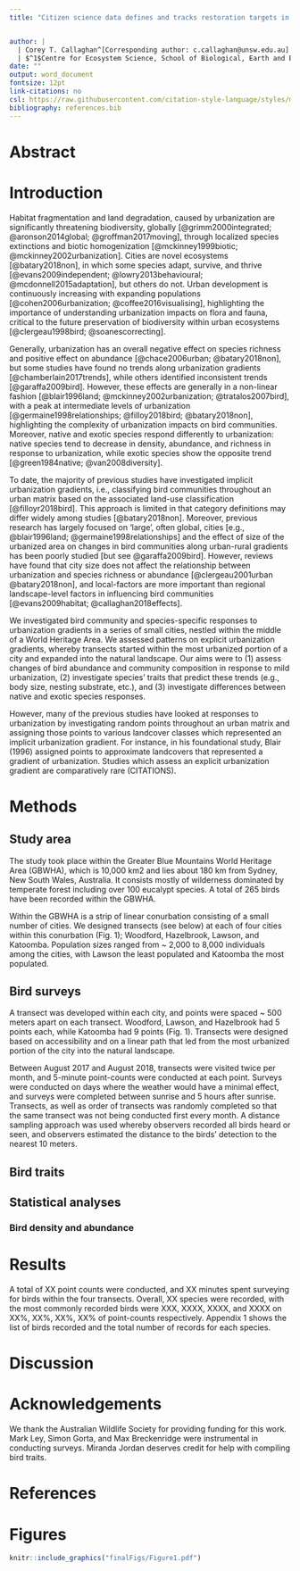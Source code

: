 ```yaml
---
title: "Citizen science data defines and tracks restoration targets in urban areas"


author: |
  | Corey T. Callaghan^[Corresponding author: c.callaghan@unsw.edu.au] $^1$, David J. Eldridge $^1$,  John M. Martin $^1$, $^2$, Richard T. Kingsford $^1$, Richard E. Major $^1$$^,$$^3$,
  | $^1$Centre for Ecosystem Science, School of Biological, Earth and Environmental Sciences, UNSW Sydney, Sydney, NSW, Australia; $^2$Royal Botanic Gardens and Domain Trust, Mrs Macquaries Road, Sydney NSW 2000, Australia; $^3$Australian Museum Research Institute, Sydney, NSW, Australia;
date: ""
output: word_document
fontsize: 12pt
link-citations: no
csl: https://raw.githubusercontent.com/citation-style-language/styles/master/ecography.csl
bibliography: references.bib
---
```


# Abstract

\newpage
# Introduction
Habitat fragmentation and land degradation, caused by urbanization are significantly threatening biodiversity, globally [@grimm2000integrated; @aronson2014global; @groffman2017moving], through localized species extinctions and biotic homogenization [@mckinney1999biotic; @mckinney2002urbanization]. Cities are novel ecosystems [@batary2018non], in which some species adapt, survive, and thrive [@evans2009independent; @lowry2013behavioural; @mcdonnell2015adaptation], but others do not. Urban development is continuously increasing with expanding populations [@cohen2006urbanization; @coffee2016visualising], highlighting the importance of understanding urbanization impacts on flora and fauna, critical to the future preservation of biodiversity within urban ecosystems [@clergeau1998bird; @soanescorrecting].

Generally, urbanization has an overall negative effect on species richness and positive effect on abundance [@chace2006urban; @batary2018non], but some studies have found no trends along urbanization gradients [@chamberlain2017trends], while others identified inconsistent trends [@garaffa2009bird]. However, these effects are generally in a non-linear fashion [@blair1996land; @mckinney2002urbanization; @tratalos2007bird], with a peak at intermediate levels of urbanization [@germaine1998relationships; @filloy2018bird; @batary2018non], highlighting the complexity of urbanization impacts on bird communities. Moreover, native and exotic species respond differently to urbanization: native species tend to decrease in density, abundance, and richness in response to urbanization, while exotic species show the opposite trend [@green1984native; @van2008diversity].

To date, the majority of previous studies have investigated implicit urbanization gradients, i.e., classifying bird communities throughout an urban matrix based on the associated land-use classification [@filloyr2018bird]. This approach is limited in that category definitions may differ widely among studies [@batary2018non]. Moreover, previous research has largely focused on 'large', often global, cities [e.g., @blair1996land; @germaine1998relationships] and the effect of size of the urbanized area on changes in bird communities along urban-rural gradients has been poorly studied [but see @garaffa2009bird]. However, reviews have found that city size does not affect the relationship between urbanization and species richness or abundance [@clergeau2001urban @batary2018non], and local-factors are more important than regional landscape-level factors in influencing bird communities [@evans2009habitat; @callaghan2018effects].

We investigated bird community and species-specific responses to urbanization gradients in a series of small cities, nestled within the middle of a World Heritage Area. We assessed patterns on explicit urbanization gradients, whereby transects started within the most urbanized portion of a city and expanded into the natural landscape. Our aims were to (1) assess changes of bird abundance and community composition in response to mild urbanization, (2) investigate species' traits that predict these trends (e.g., body size, nesting substrate, etc.), and (3) investigate differences between native and exotic species responses.


However, many of the previous studies have looked at responses to urbanization by investigating random points throughout an urban matrix and assigning those points to various landcover classes which represented an implicit urbanization gradient. For instance, in his foundational study, Blair (1996) assigned points to approximate landcovers that represented a gradient of urbanization. Studies which assess an explicit urbanization gradient are comparatively rare (CITATIONS).

# Methods
## Study area
The study took place within the Greater Blue Mountains World Heritage Area (GBWHA), which is 10,000 km2 and lies about 180 km from Sydney, New South Wales, Australia. It consists mostly of wilderness dominated by temperate forest including over 100 eucalypt species. A total of 265 birds have been recorded within the GBWHA.

Within the GBWHA is a strip of linear conurbation consisting of a small number of cities. We designed transects (see below) at each of four cities within this conurbation (Fig. 1); Woodford, Hazelbrook, Lawson, and Katoomba. Population sizes ranged from ~ 2,000 to 8,000 individuals among the cities, with Lawson the least populated and Katoomba the most populated.

## Bird surveys
A transect was developed within each city, and points were spaced ~ 500 meters apart on each transect. Woodford, Lawson, and Hazelbrook had 5 points each, while Katoomba had 9 points (Fig. 1). Transects were designed based on accessibility and on a linear path that led from the most urbanized portion of the city into the natural landscape.

Between August 2017 and August 2018, transects were visited twice per month, and 5-minute point-counts were conducted at each point. Surveys were conducted on days where the weather would have a minimal effect, and surveys were completed between sunrise and 5 hours after sunrise. Transects, as well as order of transects was randomly completed so that the same transect was not being conducted first every month. A distance sampling approach was used whereby observers recorded all birds heard or seen, and observers estimated the distance to the birds' detection to the nearest 10 meters.

## Bird traits

## Statistical analyses
### Bird density and abundance


# Results
A total of XX point counts were conducted, and XX minutes spent surveying for birds within the four transects. Overall, XX species were recorded, with the most commonly recorded birds were XXX, XXXX, XXXX, and XXXX on XX%, XX%, XX%, XX% of point-counts respectively. Appendix 1 shows the list of birds recorded and the total number of records for each species.

# Discussion

# Acknowledgements
We thank the Australian Wildlife Society for providing funding for this work. Mark Ley, Simon Gorta, and Max Breckenridge were instrumental in conducting surveys. Miranda Jordan deserves credit for help with compiling bird traits.

\newpage
# References

<div id="refs"></div>

\newpage

# Figures

```r
knitr::include_graphics("finalFigs/Figure1.pdf")
```
